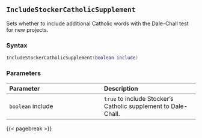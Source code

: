 ## `IncludeStockerCatholicSupplement`

Sets whether to include additional Catholic words with the Dale-Chall test for new projects.

### Syntax {-}

``` .lua
IncludeStockerCatholicSupplement(boolean include)
```

### Parameters {-}

**Parameter** | **Description**
| :-- | :-- |
|`boolean` include | `true` to include Stocker's Catholic supplement to Dale-Chall. |

{{< pagebreak >}}